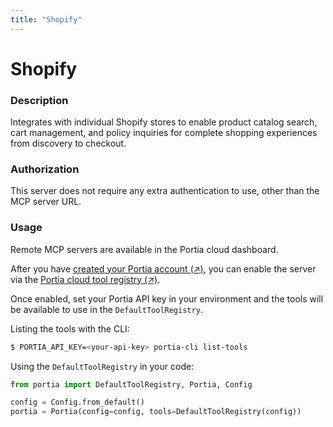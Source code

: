 ```yaml
---
title: "Shopify"
---
```

<!-- WARNING: This file is auto-generated by generate_tool_docs.py. Do not edit manually. -->


# Shopify

### Description

Integrates with individual Shopify stores to enable product catalog search, cart management, and policy inquiries for complete shopping experiences from discovery to checkout.

### Authorization

This server does not require any extra authentication to use, other than the MCP server URL.

### Usage

Remote MCP servers are available in the Portia cloud dashboard.

After you have [created your Portia account (↗)](/setup-account), you can enable the server via the [Portia cloud tool registry (↗)](/cloud-tool-registry).

Once enabled, set your Portia API key in your environment and the tools will be available to use in the `DefaultToolRegistry`.

Listing the tools with the CLI:
```bash
$ PORTIA_API_KEY=<your-api-key> portia-cli list-tools
```

Using the `DefaultToolRegistry` in your code:
```python
from portia import DefaultToolRegistry, Portia, Config

config = Config.from_default()
portia = Portia(config=config, tools=DefaultToolRegistry(config))
```

